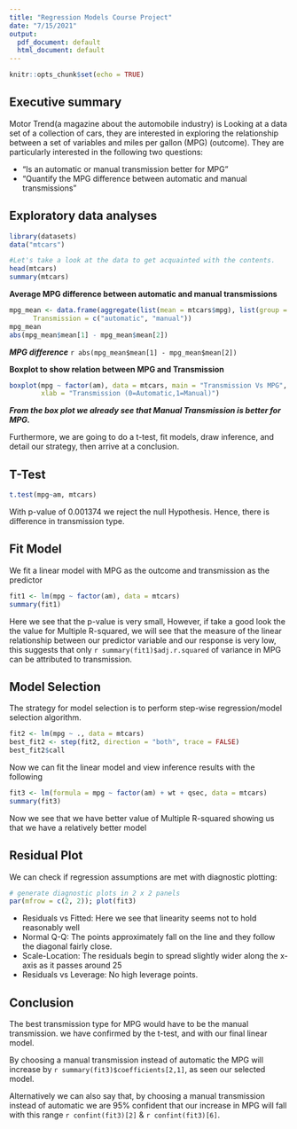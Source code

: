 ---
title: "Regression Models Course Project"
date: "7/15/2021"
output:
  pdf_document: default
  html_document: default
---

```{r setup, include=FALSE}
knitr::opts_chunk$set(echo = TRUE)
```

## Executive summary

Motor Trend(a magazine about the automobile industry) is Looking at a data set of a collection of cars, they are interested in exploring the relationship between a set of variables and miles per gallon (MPG) (outcome). They are particularly interested in the following two questions:

- “Is an automatic or manual transmission better for MPG”
- "Quantify the MPG difference between automatic and manual transmissions"

## Exploratory data analyses
```{r}
library(datasets)
data("mtcars")

#Let's take a look at the data to get acquainted with the contents.
head(mtcars)
summary(mtcars)
```

**Average MPG difference between automatic and manual transmissions**
```{r}
mpg_mean <- data.frame(aggregate(list(mean = mtcars$mpg), list(group = mtcars$am), mean), 
      Transmission = c("automatic", "manual"))
mpg_mean
abs(mpg_mean$mean[1] - mpg_mean$mean[2])
```
***MPG difference*** `r abs(mpg_mean$mean[1] - mpg_mean$mean[2])`

**Boxplot to show relation between MPG and Transmission**
```{r fig.height=4, fig.width=5}
boxplot(mpg ~ factor(am), data = mtcars, main = "Transmission Vs MPG", 
        xlab = "Transmission (0=Automatic,1=Manual)")
```

***From the box plot we already see that Manual Transmission is better for MPG.***

Furthermore, we are going to do a t-test, fit models, draw inference, and detail our strategy, then arrive at a conclusion.

## T-Test
```{r}
t.test(mpg~am, mtcars)
```

With p-value of 0.001374 we reject the null Hypothesis. Hence, there is difference in transmission type.

## Fit Model
We fit a linear model with MPG as the outcome and transmission as the predictor
```{r}
fit1 <- lm(mpg ~ factor(am), data = mtcars)
summary(fit1)
```
Here we see that the p-value is very small, However, if take a good look the the value for Multiple R-squared, we will see that the measure of the linear relationship between our predictor variable and our response is very low, this suggests that only `r summary(fit1)$adj.r.squared` of variance in MPG can be attributed to transmission.

## Model Selection
The strategy for model selection is to perform step-wise regression/model selection algorithm.

```{r}
fit2 <- lm(mpg ~ ., data = mtcars)
best_fit2 <- step(fit2, direction = "both", trace = FALSE)
best_fit2$call
```

Now we can fit the linear model and view inference results with the following

```{r}
fit3 <- lm(formula = mpg ~ factor(am) + wt + qsec, data = mtcars)
summary(fit3)
```

Now we see that we have better value of Multiple R-squared showing us that we have a relatively better model

## Residual Plot
We can check if regression assumptions are met with diagnostic plotting:

```{r}
# generate diagnostic plots in 2 x 2 panels
par(mfrow = c(2, 2)); plot(fit3)
```

- Residuals vs Fitted: Here we see that linearity seems not to hold reasonably well
- Normal Q-Q: The points approximately fall on the line and they follow the diagonal fairly close.
- Scale-Location: The residuals begin to spread slightly wider along the x-axis as it passes around 25
- Residuals vs Leverage: No high leverage points.

## Conclusion
The best transmission type for MPG would have to be the manual transmission. we have confirmed by the t-test, and with our final linear model. 

By choosing a manual transmission instead of automatic the MPG will increase by `r summary(fit3)$coefficients[2,1]`, as seen our selected model.

Alternatively we can also say that, by choosing a manual transmission instead of automatic we are 95% confident that our increase in MPG will fall with this range `r confint(fit3)[2]` & `r confint(fit3)[6]`.